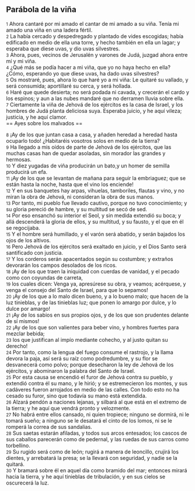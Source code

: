 == Parábola de la viña ==

{{anchor|1}} <small>1</small> Ahora cantaré por mi amado el cantar de mi amado a su viña. Tenía mi amado una viña en una ladera fértil.<br>
{{anchor|2}} <small>2</small> La había cercado y despedregado y plantado de vides escogidas; había edificado en medio de ella una torre, y hecho también en ella un lagar; y esperaba que diese uvas, y dio uvas silvestres.<br>
{{anchor|3}} <small>3</small> Ahora, pues, vecinos de Jerusalén y varones de Judá, juzgad ahora entre mí y mi viña.<br>
{{anchor|4}} <small>4</small> ¿Qué más se podía hacer a mi viña, que yo no haya hecho en ella? ¿Cómo, esperando yo que diese uvas, ha dado uvas silvestres?<br>
{{anchor|5}} <small>5</small> Os mostraré, pues, ahora lo que haré yo a mi viña: Le quitaré su vallado, y será consumida; aportillaré su cerca, y será hollada.<br>
{{anchor|6}} <small>6</small> Haré que quede desierta; no será podada ni cavada, y crecerán el cardo y los espinos; y aun a las nubes mandaré que no derramen lluvia sobre ella.<br>
{{anchor|7}} <small>7</small> Ciertamente la viña de Jehová de los ejércitos es la casa de Israel, y los hombres de Judá planta deliciosa suya. Esperaba juicio, y he aquí vileza; justicia, y he aquí clamor.<br>
== Ayes sobre los malvados ==

{{anchor|8}} <small>8</small> ¡Ay de los que juntan casa a casa, y añaden heredad a heredad hasta ocuparlo todo! ¿Habitaréis vosotros solos en medio de la tierra?<br>
{{anchor|9}} <small>9</small> Ha llegado a mis oídos de parte de Jehová de los ejércitos, que las muchas casas han de quedar asoladas, sin morador las grandes y hermosas.<br>
{{anchor|10}} <small>10</small> Y diez yugadas de viña producirán un bato,y un homer de semilla producirá un efa.<br>
{{anchor|11}} <small>11</small> ¡Ay de los que se levantan de mañana para seguir la embriaguez; que se están hasta la noche, hasta que el vino los enciende!<br>
{{anchor|12}} <small>12</small> Y en sus banquetes hay arpas, vihuelas, tamboriles, flautas y vino, y no miran la obra de Jehová, ni consideran la obra de sus manos.<br>
{{anchor|13}} <small>13</small> Por tanto, mi pueblo fue llevado cautivo, porque no tuvo conocimiento; y su gloria pereció de hambre, y su multitud se secó de sed.<br>
{{anchor|14}} <small>14</small> Por eso ensanchó su interior el Seol, y sin medida extendió su boca; y allá descenderá la gloria de ellos, y su multitud, y su fausto, y el que en él se regocijaba.<br>
{{anchor|15}} <small>15</small> Y el hombre será humillado, y el varón será abatido, y serán bajados los ojos de los altivos.<br>
{{anchor|16}} <small>16</small> Pero Jehová de los ejércitos será exaltado en juicio, y el Dios Santo será santificado con justicia.<br>
{{anchor|17}} <small>17</small> Y los corderos serán apacentados según su costumbre; y extraños devorarán los campos desolados de los ricos.<br>
{{anchor|18}} <small>18</small> ¡Ay de los que traen la iniquidad con cuerdas de vanidad, y el pecado como con coyundas de carreta,<br>
{{anchor|19}} <small>19</small> los cuales dicen: Venga ya, apresúrese su obra, y veamos; acérquese, y venga el consejo del Santo de Israel, para que lo sepamos!<br>
{{anchor|20}} <small>20</small> ¡Ay de los que a lo malo dicen bueno, y a lo bueno malo; que hacen de la luz tinieblas, y de las tinieblas luz; que ponen lo amargo por dulce, y lo dulce por amargo!<br>
{{anchor|21}} <small>21</small> ¡Ay de los sabios en sus propios ojos, y de los que son prudentes delante de sí mismos!<br>
{{anchor|22}} <small>22</small> ¡Ay de los que son valientes para beber vino, y hombres fuertes para mezclar bebida;<br>
{{anchor|23}} <small>23</small> los que justifican al impío mediante cohecho, y al justo quitan su derecho!<br>
{{anchor|24}} <small>24</small> Por tanto, como la lengua del fuego consume el rastrojo, y la llama devora la paja, así será su raíz como podredumbre, y su flor se desvanecerá como polvo; porque desecharon la ley de Jehová de los ejércitos, y abominaron la palabra del Santo de Israel.<br>
{{anchor|25}} <small>25</small> Por esta causa se encendió el furor de Jehová contra su pueblo, y extendió contra él su mano, y le hirió; y se estremecieron los montes, y sus cadáveres fueron arrojados en medio de las calles. Con todo esto no ha cesado su furor, sino que todavía su mano está extendida.<br>
{{anchor|26}} <small>26</small> Alzará pendón a naciones lejanas, y silbará al que está en el extremo de la tierra; y he aquí que vendrá pronto y velozmente.<br>
{{anchor|27}} <small>27</small> No habrá entre ellos cansado, ni quien tropiece; ninguno se dormirá, ni le tomará sueño; a ninguno se le desatará el cinto de los lomos, ni se le romperá la correa de sus sandalias.<br>
{{anchor|28}} <small>28</small> Sus saetas estarán afiladas, y todos sus arcos entesados; los cascos de sus caballos parecerán como de pedernal, y las ruedas de sus carros como torbellino.<br>
{{anchor|29}} <small>29</small> Su rugido será como de león; rugirá a manera de leoncillo, crujirá los dientes, y arrebatará la presa; se la llevará con seguridad, y nadie se la quitará.<br>
{{anchor|30}} <small>30</small> Y bramará sobre él en aquel día como bramido del mar; entonces mirará hacia la tierra, y he aquí tinieblas de tribulación, y en sus cielos se oscurecerá la luz.<br>

